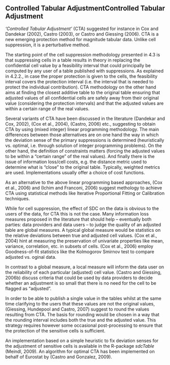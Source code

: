 ## Controlled Tabular AdjustmentControlled Tabular Adjustment {#sec-CTA}

*'Controlled Tabular Adjustment'* (CTA) suggested for instance in Cox and Dandekar (2002), Castro (2003), or Castro and Giessing (2006). CTA is a new emerging protection method for magnitude tabular data. Unlike cell suppression, it is a perturbative method.

The starting point of the cell suppression methodology presented in 4.3 is that suppressing cells in a table results in theory in replacing the confidential cell value by a feasibility interval that could principally be computed by any user of a table published with suppressions. As explained in 4.2.2., in case the proper protection is given to the cells, the feasibility interval covers the protection interval (i.e. the interval that is needed to protect the individual contribution). CTA methodology on the other hand aims at finding the closest additive table to the original table ensuring that adjusted values of all confidential cells are safely away from their original value (considering the protection intervals) and that the adjusted values are within a certain range of the real values.

Several variants of CTA have been discussed in the literature (Dandekar and Cox, 2002), (Cox et al., 2004), (Castro, 2006) etc., suggesting to obtain CTA by using (mixed integer) linear programming methodology. The main differences between those alternatives are on one hand the way in which the deviation sense of the primary suppressions is determined (heuristically vs. optimal, i.e. through solution of integer programming problems). On the other hand, the definition of constraints matters (forcing the adjusted values to be within a "certain range" of the real values). And finally there is the issue of information loss/cell costs, e.g. the distance metric used to determine what is "close" to the original table. Typically, weighted metrics are used. Implementations usually offer a choice of cost functions.

As an alternative to the above linear programming based approaches, (Cox et al., 2006) and (Ichim and Franconi, 2006) suggest methology to achieve CTA using statistical methods like Iterative Proportional Fitting or Calibration techniques.

While for cell suppression, the effect of SDC on the data is obvious to the users of the data, for CTA this is not the case. Many information loss measures proposed in the literature that should help -- eventually both parties: data providers and data users -- to judge the quality of an adjusted table are global measures. A typical global measure would be statistics on the relative deviations between true and adjusted cell values. (Cox et al., 2004) hint at measuring the preservation of univariate properties like mean, variance, correlation, etc. in subsets of cells. (Cox et al., 2006) employ Goodness-of-fit statistics like the Kolmogorov Smirnov test to compare adjusted vs. oginal data.

In contrast to a global measure, a local measure will inform the data user on the reliability of each particular (adjusted) cell value. (Castro and Giessing, 2006b) discuss criteria that could be used by data providers to decide whether an adjustment is so small that there is no need for the cell to be flagged as "adjusted".

In order to be able to publish a single value in the tables whilst at the same time clarifying to the users that these values are not the original values, (Giessing, Hundepool and Castro, 2007) suggest to round the values resulting from CTA. The basis for rounding would be chosen in a way that the rounding interval includes both the true and the adjusted value. This strategy requires however some occasional post-processing to ensure that the protection of the sensitive cells is sufficient.

An implementation based on a simple heuristic to fix deviation senses for the adjustment of sensitive cells is available in the R-package *sdcTable* (Meindl, 2009). An algorithm for optimal CTA has been implemented on behalf of Eurostat by (Castro and Gonzalez, 2009).

